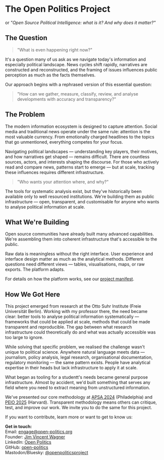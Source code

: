 


# The Open Politics Project

or *"Open Source Political Intelligence: what is it? And why does it matter?"*

## The Question
> "What is even happening right now?"

It's a question many of us ask as we navigate today's information and especially political landscape. News cycles shift rapidly, narratives are constructed and reconstructed, and the framing of issues influences public perception as much as the facts themselves.

Our approach begins with a rephrased version of this essential question:

> "How can we gather, measure, classify, review, and analyse developments with accuracy and transparency?"

## The Problem
The modern information ecosystem is designed to capture attention. Social media and traditional news operate under the same rule: attention is the most valuable currency. From emotionally charged headlines to the topics that go unmentioned, everything competes for your focus.

Navigating political landscapes — understanding key players, their motives, and how narratives get shaped — remains difficult. There are countless sources, actors, and interests shaping the discourse. For those who actively read and compare news, patterns start to emerge — but at scale, tracking these influences requires different infrastructure.

> "Who wants your attention where, and why?"

The tools for systematic analysis exist, but they've historically been available only to well resourced institutions. We're building them as public infrastructure — open, transparent, and customisable for anyone who wants to analyse political information at scale.

## What We're Building
Open source communities have already built many advanced capabilities. We're assembling them into coherent infrastructure that's accessible to the public.

Raw data is meaningless without the right interface. User experience and interface design matter as much as the analytical methods. Different questions need different views — tables, visualisations, maps, or raw exports. The platform adapts.

For details on how the platform works, see our [project manifest](https://github.com/open-politics/open-politics-hq).

## How We Got Here
This project emerged from research at the Otto Suhr Institute (Freie Universität Berlin). Working with my professor there, the need became clear: better tools to analyse political information systematically — frameworks that could be applied at scale, methods that could be made transparent and reproducible. The gap between what research infrastructure could theoretically do and what was actually accessible was too large to ignore.

While solving that specific problem, we realised the challenge wasn't unique to political science. Anywhere natural language meets data — journalism, policy analysis, legal research, organisational documentation, regulatory monitoring — the same pattern exists. People have analytical expertise in their heads but lack infrastructure to apply it at scale.

What began as tooling for a studentt's needs became general purpose infrastructure. Almost by accident, we'd built something that serves any field where you need to extract meaning from unstructured information.

We've presented our core methodology at [APSA 2024](https://convention2.allacademic.com/one/apsa/apsa24/index.php?program_focus=view_paper&selected_paper_id=2148195&cmd=online_program_direct_link&sub_action=online_program) (Philadelphia) and [PEIO 2025](https://www.peio.me/wp-content/uploads/PEIO17/submission_124.pdf) (Harvard). Transparent methodology means others can critique, test, and improve our work. We invite you to do the same for this project. 

If you want to contribute, learn more or want to get to know us:

**Get in touch:**  
Email: [engage@open-politics.org](mailto:engage@open-politics.org)  
Founder: [Jim Vincent Wagner](https://www.linkedin.com/in/jim-vincent-wagner-051818257)  
LinkedIn: [Open Politics](https://linkedin.com/company/102941572/)  
GitHub: [open-politics](https://github.com/open-politics)  
Mastodon/Bluesky: [@openpoliticsproject](https://mastodon.social/@openpoliticsproject)